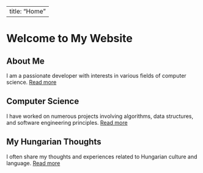 
---
title: "Home"
---

# Welcome to My Website

## About Me
I am a passionate developer with interests in various fields of computer science. 
[Read more](about.qmd)

## Computer Science
I have worked on numerous projects involving algorithms, data structures, and software engineering principles.
[Read more](computer-science.qmd)

## My Hungarian Thoughts
I often share my thoughts and experiences related to Hungarian culture and language.
[Read more](hungarian-thoughts.qmd)
        